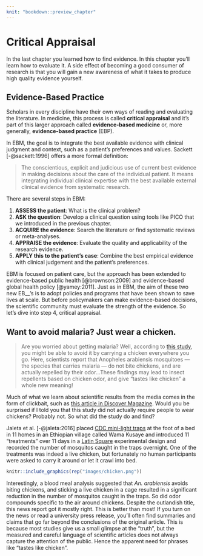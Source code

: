 ```yaml
--- 
knit: "bookdown::preview_chapter"
---
```


# Critical Appraisal {#critical}

In the last chapter you learned how to find evidence. In this chapter you'll learn how to evaluate it. A side effect of becoming a good consumer of research is that you will gain a new awareness of what it takes to produce high quality evidence yourself.

## Evidence-Based Practice

Scholars in every discipline have their own ways of reading and evaluating the literature. In medicine, this process is called **critical appraisal** and it's part of this larger approach called **evidence-based medicine** or, more generally, **evidence-based practice** (EBP). 

In EBM, the goal is to integrate the best available evidence with clinical judgment and context, such as a patient's preferences and values. Sackett [-@sackett:1996] offers a more formal definition:

> The conscientious, explicit and judicious use of current best evidence in making decisions about the care of the individual patient. It means integrating individual clinical expertise with the best available external clinical evidence from systematic research.

There are several steps in EBM: 

1. **ASSESS the patient**: What is the clinical problem?
2. **ASK the question**: Develop a clinical question using tools like PICO that we introduced in the previous chapter.
3. **ACQUIRE the evidence**: Search the literature or find systematic reviews or meta-analyses.
4. **APPRAISE the evidence**: Evaluate the quality and applicability of the research evidence.
5. **APPLY this to the patient's case**: Combine the best empirical evidence with clinical judgement and the patient's preferences.

EBM is focused on patient care, but the approach has been extended to evidence-based public health [@brownson:2009] and evidence-based global health policy [@yamey:2011]. Just as in EBM, the aim of these two new EB__'s is to adopt policies and programs that have been shown to save lives at scale. But before policymakers can make evidence-based decisions, the scientific community must evaluate the strength of the evidence. So let's dive into step 4, critical appraisal.

## Want to avoid malaria? Just wear a chicken.

> Are you worried about getting malaria? Well, according to [this study](http://malariajournal.biomedcentral.com/articles/10.1186/s12936-016-1386-3), you might be able to avoid it by carrying a chicken everywhere you go. Here, scientists report that Anopheles arabiensis mosquitoes — the species that carries malaria — do not bite chickens, and are actually repelled by their odor...These findings may lead to insect repellents based on chicken odor, and give “tastes like chicken” a whole new meaning!

Much of what we learn about scientific results from the media comes in the form of clickbait, such as [this article in Discover Magazine](http://blogs.discovermagazine.com/seriouslyscience/2016/07/27/your-next-mosquito-repellant-could-be-made-from-chicken-odor/#.V6HRqJMrLwc). Would you be surprised if I told you that this study did not actually require people to wear chickens? Probably not. So what did the study do and find?

Jaleta et al. [-@jaleta:2016] placed [CDC mini-light traps](http://www.cdc.gov/museum/history/mosquito.html) at the foot of a bed in 11 homes in an Ethiopian village called Wama Kusaye and introduced 11 "treatments" over 11 days in a [Latin Square](https://en.wikipedia.org/wiki/Latin_square) experimental design and recorded the number of mosquitos caught in the traps overnight. One of the treatments was indeed a live chicken, but fortunately no human participants were asked to carry it around or let it crawl into bed. 

```r
knitr::include_graphics(rep("images/chicken.png"))
```

Interestingly, a blood meal analysis suggested that *An. arabiensis* avoids biting chickens, and sticking a live chicken in a cage resulted in a significant reduction in the number of mosquitos caught in the traps. So did odor compounds specific to the air around chickens. Despite the outlandish title, this news report got it mostly right. This is better than most! If you turn on the news or read a university press release, you'll often find summaries and claims that go far beyond the conclusions of the original article. This is because most studies give us a small glimpse at the "truth", but the measured and careful language of scientific articles does not always capture the attention of the public. Hence the apparent need for phrases like "tastes like chicken".
